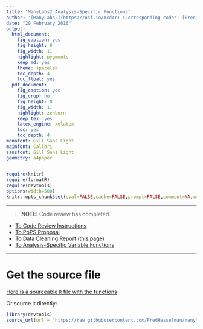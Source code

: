 ```yaml
---
title: "ManyLabs2 Analysis-Specific Functions"
author: '[ManyLabs2](https://osf.io/8cd4r) (Corresponding coder: [Fred Hasselman](https://osf.io/ujgs6/))'
date: "20 February 2016"
output:
  html_document:
    fig_caption: yes
    fig_height: 8
    fig_width: 11
    highlight: pygments
    keep_md: yes
    theme: spacelab
    toc_depth: 4
    toc_float: yes
  pdf_document:
    fig_caption: yes
    fig_crop: no
    fig_height: 8
    fig_width: 11
    highlight: zenburn
    keep_tex: yes
    latex_engine: xelatex
    toc: yes
    toc_depth: 4
monofont: Gill Sans Light
mainfont: Calibri
sansfont: Gill Sans Light
geometry: a4paper
---
```


```r
require(knitr)
require(formatR)
require(devtools)
options(width=500)
knitr::opts_chunk$set(eval=FALSE,cache=FALSE,prompt=FALSE,comment=NA,message=FALSE,echo=TRUE,warning=FALSE,tidy=FALSE,strip.white=FALSE,size="small")
```

--------

> **NOTE:** Code review has completed.

* [To Code Review Instructions](https://ManyLabsOpenScience.github.io/ML2_RcodeReview.html)
* [To PoPS Proposal](https://ManyLabsOpenScience.github.io/ML2_PoPS_proposal.html)
* [To Data Cleaning Report (this page)](https://ManyLabsOpenScience.github.io/ML2_data_cleaning.html)
* [To Analysis-Specific Variable Functions](https://ManyLabsOpenScience.github.io/ML2_varfuns.html)

--------

# Get the source file

[Here is a sourceable `R` file with the functions](https://github.com/FredHasselman/manylabRs/blob/master/R/ML2_variable_functions.R)

Or source it directly:
```r
library(devtools)
source_url(url = 'https://raw.githubusercontent.com/FredHasselman/manylabRs/master/R/ML2_variable_functions.R')
```

